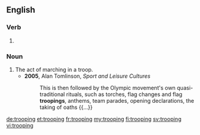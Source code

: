 ==English==

===Verb===
{{head|en|present participle}}

# {{present participle of|troop|lang=en|nocat=1}}

===Noun===
{{en-noun}}

# The act of marching in a troop.
#* '''2005''', Alan Tomlinson, ''Sport and Leisure Cultures''
#*: This is then followed by the Olympic movement's own quasi-traditional rituals, such as torches, flag changes and flag '''troopings''', anthems, team parades, opening declarations, the taking of oaths {{...}}

[[de:trooping]]
[[et:trooping]]
[[fr:trooping]]
[[my:trooping]]
[[fi:trooping]]
[[sv:trooping]]
[[vi:trooping]]